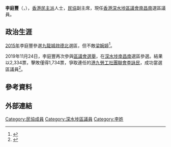 {{Infobox Officeholder
| name             = 李庭豐
| native_name      = Jay Li Ting-fung
| honorific-suffix = 議員
| image            =
| office           = [[深水埗區議會|深水埗區議會]]議員
| term_start       = 2020年1月1日
| term_end         = 
| predecessor      = [[李詠民|李詠民]]
| successor        = 
| constituency     = [[南昌南|南昌南]]
| office2 = {{ADPL}}副主席
| term_start2 = 2022年4月16日
| term_end2 = 
| predecessor2 = [[何啟明_(民協)|何啟明]]
| successor2 = 
| sex              = 男
| party            = {{ADPL}}
| nationality      = {{CHN-HKG}}
| date of birth    = 
| place of birth   = 
| profession       = 
| website = {{Facebook|jaylitingfung}}
| educate =
| residence        = 
}}

'''李庭豐'''（{{lang-en|Jay Li Ting-fung}}，{{bd|1982年|}}），[[香港|香港]][[民主派_(香港)|民主派]]人士，[[民協|民協]]副主席，現任[[香港|香港]][[深水埗區議會|深水埗區議會]][[南昌南|南昌南]]選區議員。

==政治生涯==
[[2015年香港區議會選舉|2015年]]李庭豐參選[[九龍城區議會|九龍城]][[啟德北|啟德北]]選區，但不敵[[梁婉婷|梁婉婷]]<ref>{{cite web|title=2015年區議會選舉 - 選舉結果(九龍城)|url=https://www.elections.gov.hk/dc2015/chi/results_kowloon_city.html|website=www.elections.gov.hk|access-date=2020-11-13|archive-date=2019-10-19|archive-url=https://web.archive.org/web/20191019031802/https://www.elections.gov.hk/dc2015/chi/results_kowloon_city.html|dead-url=no}}</ref>。

2019年11月24日，李庭豐再次參與[[2019年香港區議會選舉|區議會選舉]]，在[[深水埗區議會|深水埗]][[南昌南|南昌南]]選區參選。結果以2,334票，擊敗僅得1,734票，爭取連任的[[港九勞工社團聯會|港九勞工社團聯會]][[李詠民|李詠民]]，成功當選區議員<ref>{{Cite web |url=https://www.elections.gov.hk/dc2019/chi/results_sham_shui_po.html |title=2019年香港區議會選舉網頁選舉結果(深水埗) |access-date=2020-11-13 |archive-date=2020-12-10 |archive-url=https://web.archive.org/web/20201210061334/https://www.elections.gov.hk/dc2019/chi/results_sham_shui_po.html |dead-url=no }}</ref>。

== 參考資料 ==
<references />
==外部連結==
{{Facebook|jaylitingfung}}
{{start box}}
{{s-par}}
{{s-before|[[李詠民|李詠民]]}}
{{s-title|[[深水埗區議會|深水埗區議會]]<br>{{small|[[南昌南|南昌南]]選區區議員}}|2020年1月1日—}}
{{s-inc}}
{{p-post|香港}}

{{s-before|[[何啟明_(民協)|何啟明]]}}
{{s-title|[[香港民主民生協進會|民協副主席]]|2022年－}}
{{s-inc}}
{{end}}

{{HK-bio-stub}}
[[Category:民協成員|Category:民協成員]]
[[Category:深水埗區議員|Category:深水埗區議員]]
[[Category:李姓|Category:李姓]]